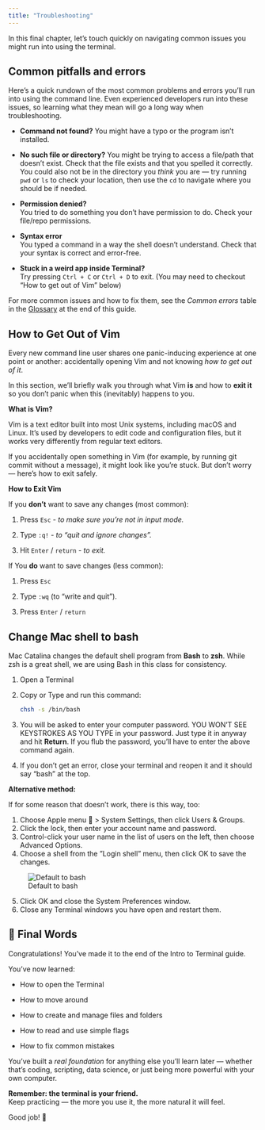 ```yaml
---
title: "Troubleshooting"
---
```


In this final chapter, let's touch quickly on navigating common issues you might run into using the terminal.

## Common pitfalls and errors

Here's a quick rundown of the most common problems and errors you'll run into using the command line. Even experienced developers run into these issues, so learning what they mean will go a long way when troubleshooting.

-   **Command not found?** You might have a typo or the program isn’t installed.

-   **No such file or directory?** You might be trying to access a file/path that doesn't exist. Check that the file exists and that you spelled it correctly. You could also not be in the directory you *think* you are — try running `pwd` or `ls` to check your location, then use the `cd` to navigate where you should be if needed.

-   **Permission denied?**\
    You tried to do something you don't have permission to do. Check your file/repo permissions.

-   **Syntax error**\
    You typed a command in a way the shell doesn't understand. Check that your syntax is correct and error-free.

-   **Stuck in a weird app inside Terminal?**\
    Try pressing `Ctrl + C` or `Ctrl + D` to exit. (You may need to checkout "How to get out of Vim" below)

For more common issues and how to fix them, see the *Common errors* table in the [Glossary](/terminal/glossary.html) at the end of this guide.

## How to Get Out of Vim

Every new command line user shares one panic-inducing experience at one point or another: accidentally opening Vim and not knowing *how to get out of it*.

In this section, we'll briefly walk you through what Vim **is** and how to **exit it** so you don't panic when this (inevitably) happens to you.

**What is Vim?**

Vim is a text editor built into most Unix systems, including macOS and Linux. It's used by developers to edit code and configuration files, but it works very differently from regular text editors.

If you accidentally open something in Vim (for example, by running git commit without a message), it might look like you're stuck. But don’t worry — here’s how to exit safely.

**How to Exit Vim**

If you **don’t** want to save any changes (most common):

1.  Press `Esc` *- to make sure you're not in input mode.*

2.  Type `:q!` - *to "quit and ignore changes".*

3.  Hit `Enter` / `return` - *to exit.*

If You **do** want to save changes (less common):

1.  Press `Esc`

2.  Type `:wq` (to "write and quit").

3.  Press `Enter` / `return`

## Change Mac shell to bash

Mac Catalina changes the default shell program from **Bash** to **zsh**. While zsh is a great shell, we are using Bash in this class for consistency.

1.  Open a Terminal

2.  Copy or Type and run this command:

    ``` bash
    chsh -s /bin/bash
    ```

3.  You will be asked to enter your computer password. YOU WON'T SEE KEYSTROKES AS YOU TYPE in your password. Just type it in anyway and hit **Return**. If you flub the password, you'll have to enter the above command again.

4.  If you don't get an error, close your terminal and reopen it and it should say "bash" at the top.

**Alternative method:**

If for some reason that doesn't work, there is this way, too:

1.  Choose Apple menu  \> System Settings, then click Users & Groups.
2.  Click the lock, then enter your account name and password.
3.  Control-click your user name in the list of users on the left, then choose Advanced Options.
4.  Choose a shell from the ”Login shell” menu, then click OK to save the changes.

![Default to bash](../images/default-to-bash.png)

5.  Click OK and close the System Preferences window.
6.  Close any Terminal windows you have open and restart them.

## 🎉 Final Words

Congratulations! You've made it to the end of the Intro to Terminal guide.

You’ve now learned:

-   How to open the Terminal

-   How to move around

-   How to create and manage files and folders

-   How to read and use simple flags

-   How to fix common mistakes

You’ve built a *real foundation* for anything else you’ll learn later — whether that’s coding, scripting, data science, or just being more powerful with your own computer.

**Remember: the terminal is your friend.**\
Keep practicing — the more you use it, the more natural it will feel.

Good job! 🚀
